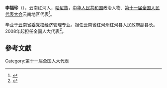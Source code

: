 '''李福珍'''（{{bd|1974年||}}），云南红河人，[[哈尼族|哈尼族]]，[[中华人民共和国|中华人民共和国]]政治人物、[[第十一届全国人民代表大会|第十一届全国人民代表大会]]云南地区代表<ref>{{cite web|author=新华网|title=第十一届全国人大代表|url=http://news.xinhuanet.com/ziliao/2008-03/03/content_7708230.htm?node=36628|publisher=新华网|accessdate=2014-01-07|archive-date=2014-01-10|archive-url=https://web.archive.org/web/20140110211415/http://news.xinhuanet.com/ziliao/2008-03/03/content_7708230.htm?node=36628|dead-url=no}}</ref>。

毕业于[[云南省委党校|云南省委党校]]经济管理专业。担任云南省红河州红河县人民政府副县长。2008年起担任全国人大代表<ref>{{cite news|title=全国人大代表信息-李福珍|url= http://210.82.31.1:8084/delegate/viewDelegate.action?dbid=112369|accessdate=2013-04-05|newspaper=全国人大网|archive-url=https://web.archive.org/web/20140523230022/http://www.npc.gov.cn/delegate/viewDelegate.action?dbid=112369|archive-date=2014-05-23|dead-url=yes}}</ref>。

==參考文獻==
{{reflist}}
[[Category:第十一届全国人大代表|Category:第十一届全国人大代表]]